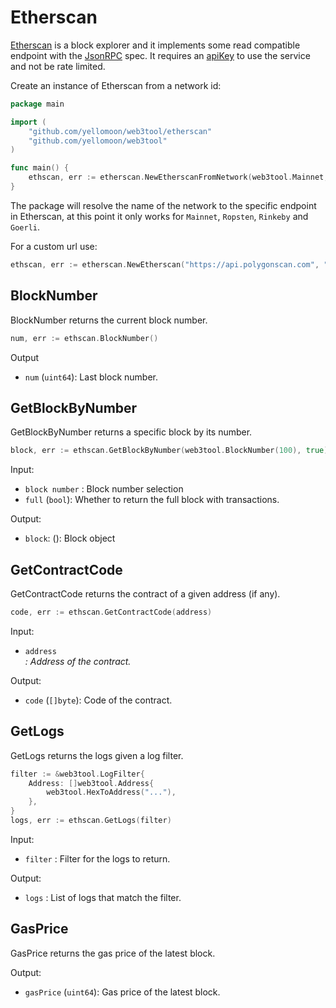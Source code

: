 

# Etherscan

[Etherscan](https://etherscan.io/) is a block explorer and it implements some read compatible endpoint with the [JsonRPC](/jsonrpc) spec. It requires an [apiKey](https://docs.etherscan.io/getting-started/viewing-api-usage-statistics) to use the service and not be rate limited.

Create an instance of Etherscan from a network id:

```go
package main

import (
    "github.com/yellomoon/web3tool/etherscan"
    "github.com/yellomoon/web3tool"
)

func main() {
    ethscan, err := etherscan.NewEtherscanFromNetwork(web3tool.Mainnet, "apiKey")
}
```

The package will resolve the name of the network to the specific endpoint in Etherscan, at this point it only works for `Mainnet`, `Ropsten`, `Rinkeby` and `Goerli`.

For a custom url use:

```go
ethscan, err := etherscan.NewEtherscan("https://api.polygonscan.com", "apiKey")
```

## BlockNumber

<GoDocLink href="etherscan#Etherscan.BlockNumber">BlockNumber</GoDocLink> returns the current block number.

```go
num, err := ethscan.BlockNumber()
```

Output

- `num` (`uint64`): Last block number.

## GetBlockByNumber

<GoDocLink href="etherscan#Etherscan.GetBlockByNumber">GetBlockByNumber</GoDocLink> returns a specific block by its number.

```go
block, err := ethscan.GetBlockByNumber(web3tool.BlockNumber(100), true)
```

Input:

- `block number` <Blocktag/>: Block number selection
- `full` (`bool`): Whether to return the full block with transactions.

Output:

- `block`: (): Block object

## GetContractCode

<GoDocLink href="etherscan#Etherscan.GetContractCode">GetContractCode</GoDocLink> returns the contract of a given address (if any).

```go
code, err := ethscan.GetContractCode(address)
```

Input:

- `address` <Address/>: Address of the contract.

Output:

- `code` (`[]byte`): Code of the contract.

## GetLogs

<GoDocLink href="etherscan#Etherscan.GetLogs">GetLogs</GoDocLink> returns the logs given a log filter.

```go
filter := &web3tool.LogFilter{
    Address: []web3tool.Address{
        web3tool.HexToAddress("..."),
    },
}
logs, err := ethscan.GetLogs(filter)
```

Input:

- `filter` <LogFilter/>: Filter for the logs to return.

Output:

- `logs` <Log text="[]Log"/>: List of logs that match the filter.

## GasPrice

<GoDocLink href="etherscan#Etherscan.GasPrice">GasPrice</GoDocLink> returns the gas price of the latest block.

Output:

- `gasPrice` (`uint64`): Gas price of the latest block.
